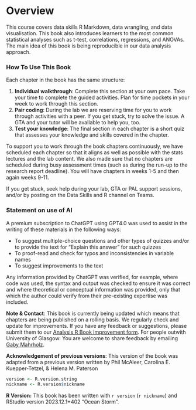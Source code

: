 # Overview {.unnumbered}


This course covers data skills R Markdown, data wrangling, and data visualisation. This book also introduces learners to the most common statistical analyses such as t-test, correlations, regressions, and ANOVAs. The main idea of this book is being reproducible in our data analysis approach. 


### How To Use This Book {.unnumbered}

Each chapter in the book has the same structure: 

1. **Individual walkthrough**: Complete this section at your own pace. Take your time to complete the guided activities. Plan for time pockets in your week to work through this section. 
2. **Pair coding**: During the lab we are reserving time for you to work through activities with a peer. If you get stuck, try to solve the issue. A GTA and your tutor will be available to help you, too. 
3. **Test your knowledge**: The final section in each chapter is a short quiz that assesses your knowledge and skills covered in the chapter. 


To support you to work through the book chapters continuously, we have scheduled each chapter so that it aligns as well as possible with the stats lectures and the lab content. We also made sure that no chapters are scheduled during busy assessment times (such as during the run-up to the research report deadline). You will have chapters in weeks 1-5 and then again weeks 9-11. 

If you get stuck, seek help during your lab, GTA or PAL support sessions, and/or by posting on the Data Skills and R channel on Teams. 

### Statement on use of AI {.unnumbered}

A premium subscription to ChatGPT using GPT4.0 was used to assist in the writing of these materials in the following ways:

* To suggest multiple-choice questions and other types of quizzes and/or to provide the text for "Explain this answer" for such quizzes
* To proof-read and check for typos and inconsistencies in variable names
* To suggest improvements to the text

Any information provided by ChatGPT was verified, for example, where code was used, the syntax and output was checked to ensure it was correct and where theoretical or conceptual information was provided, only that which the author could verify from their pre-existing expertise was included. 





**Note & Contact**: This book is currently being updated which means that chapters are being published on a rolling basis. We regularly check and update for improvements. If you have any feedback or suggestions, please submit them to our [Analysis R Book Improvement form](https://forms.office.com/e/qsZCBmduJB){target="_blank"}. For people outwith University of Glasgow: You are welcome to share feedback by emailing [Gaby Mahrholz](mailto:gaby.mahrholz@glasgow.ac.uk). 

**Acknowledgement of previous versions**: This version of the book was adapted from a previous version written by Phil McAleer, Carolina E. Kuepper-Tetzel, & Helena M. Paterson



```r
version <- R.version.string
nickname <- R.version$nickname
```

**R Version:** This book has been written with `r version` (`r nickname`) and RStudio version 2023.12.1+402 "Ocean Storm".

